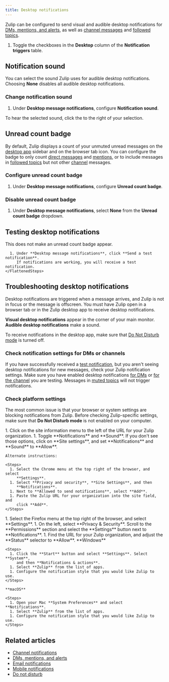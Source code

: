 ```yaml
---
title: Desktop notifications
---
```



Zulip can be configured to send visual and audible desktop notifications for
[DMs, mentions, and alerts](/help/dm-mention-alert-notifications), as well as
[channel messages](/help/channel-notifications) and [followed
topics](/help/follow-a-topic#configure-notifications-for-followed-topics).

<FlattenedSteps>
  <NavigationSteps target="settings/notifications" />

  1. Toggle the checkboxes in the **Desktop** column of the **Notification
     triggers** table.
</FlattenedSteps>

## Notification sound

You can select the sound Zulip uses for audible desktop notifications. Choosing
**None** disables all audible desktop notifications.

### Change notification sound

<FlattenedSteps>
  <NavigationSteps target="settings/notifications" />

  1. Under **Desktop message notifications**, configure
     **Notification sound**.
</FlattenedSteps>

<ZulipTip>
  To hear the selected sound, click the <PlayCircleIcon /> to the right of your selection.
</ZulipTip>

## Unread count badge

By default, Zulip displays a count of your unmuted unread messages on the
[desktop app](https://zulip.com/apps/) sidebar and on the browser tab icon. You
can configure the badge to only count [direct messages](/help/direct-messages)
and [mentions](/help/mention-a-user-or-group), or to include messages in
[followed topics](/help/follow-a-topic) but not other
[channel](/help/introduction-to-channels) messages.

### Configure unread count badge

<FlattenedSteps>
  <NavigationSteps target="settings/notifications" />

  1. Under **Desktop message notifications**, configure
     **Unread count badge**.
</FlattenedSteps>

### Disable unread count badge

<FlattenedSteps>
  <NavigationSteps target="settings/notifications" />

  1. Under **Desktop message notifications**, select **None** from the
     **Unread count badge** dropdown.
</FlattenedSteps>

## Testing desktop notifications

<ZulipNote>
  This does not make an unread count badge appear.
</ZulipNote>

<Tabs>
  <TabItem label="Desktop/Web">
    <FlattenedSteps>
      <NavigationSteps target="settings/notifications" />

      1. Under **Desktop message notifications**, click **Send a test notification**.
         If notifications are working, you will receive a test notification.
    </FlattenedSteps>
  </TabItem>
</Tabs>

## Troubleshooting desktop notifications

Desktop notifications are triggered when a message arrives, and Zulip is not
in focus or the message is offscreen. You must have Zulip open in a browser
tab or in the Zulip desktop app to receive desktop notifications.

**Visual desktop notifications** appear in the corner of your main monitor.
**Audible desktop notifications** make a sound.

To receive notifications in the desktop app, make sure that [Do Not Disturb
mode](/help/do-not-disturb) is turned off.

### Check notification settings for DMs or channels

If you have successfully received a [test
notification](#testing-desktop-notifications), but you aren't seeing desktop
notifications for new messages, check your Zulip notification settings. Make
sure you have enabled desktop notifications [for
DMs](/help/dm-mention-alert-notifications) or [for the
channel](/help/channel-notifications) you are testing. Messages in [muted
topics](/help/mute-a-topic) will not trigger notifications.

### Check platform settings

The most common issue is that your browser or system settings are blocking
notifications from Zulip. Before checking Zulip-specific settings, make sure
that **Do Not Disturb mode** is not enabled on your computer.

<Tabs>
  <TabItem label="Chrome">
    <Steps>
      1. Click on the site information menu to the left of the URL for your Zulip
         organization.
      1. Toggle **Notifications** and **Sound**. If you don't see those options,
         click on **Site settings**, and set **Notifications** and **Sound** to
         **Allow**.
    </Steps>

    Alternate instructions:

    <Steps>
      1. Select the Chrome menu at the top right of the browser, and select
         **Settings**.
      1. Select **Privacy and security**, **Site Settings**, and then
         **Notifications**.
      1. Next to **Allowed to send notifications**, select **Add**.
      1. Paste the Zulip URL for your organization into the site field, and
         click **Add**.
    </Steps>
  </TabItem>

  <TabItem label="Firefox">
    <Steps>
      1. Select the Firefox menu at the top right of the browser, and select
         **Settings**.
      1. On the left, select **Privacy & Security**. Scroll to the **Permissions**
         section and select the **Settings** button next to **Notifications**.
      1. Find the URL for your Zulip organization, and adjust the **Status**
         selector to **Allow**.
    </Steps>
  </TabItem>

  <TabItem label="Desktop app">
    **Windows**

    <Steps>
      1. Click the **Start** button and select **Settings**. Select **System**,
         and then **Notifications & actions**.
      1. Select **Zulip** from the list of apps.
      1. Configure the notification style that you would like Zulip to use.
    </Steps>

    **macOS**

    <Steps>
      1. Open your Mac **System Preferences** and select **Notifications**.
      1. Select **Zulip** from the list of apps.
      1. Configure the notification style that you would like Zulip to use.
    </Steps>
  </TabItem>
</Tabs>

## Related articles

* [Channel notifications](/help/channel-notifications)
* [DMs, mentions, and alerts](/help/dm-mention-alert-notifications)
* [Email notifications](/help/email-notifications)
* [Mobile notifications](/help/mobile-notifications)
* [Do not disturb](/help/do-not-disturb)
